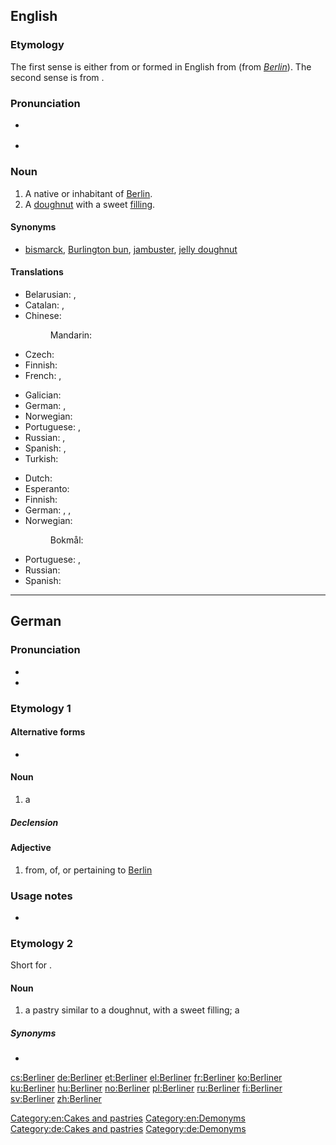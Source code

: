 ==English==

===Etymology===
The first sense is either from {{etyl|de|en}} {{term|Berliner||native or inhabitant of Berlin|lang=de}} or formed in English from {{suffix|Berlin|er|lang=en}} (from ''[[Berlin]]''). The second sense is from {{etyl|de|en}} {{term|Berliner||doughnut|lang=de}}.

===Pronunciation===
* {{a|GenAm}} {{IPA|/bɚˈlɪnɚ/|lang=en}}
* {{a|RP}} {{IPA|/bəˈlɪnə/|lang=en}}

===Noun===
{{en-noun}}

# A native or inhabitant of [[Berlin]].
# A [[doughnut]] with a sweet [[filling]].

====Synonyms====
* {{sense|filled doughnut}} [[bismarck]], [[Burlington bun]], [[jambuster]], [[jelly doughnut]]

====Translations====
{{trans-top|native or inhabitant of Berlin}}
* Belarusian: {{t|be|берлі́нец|m|sc=Cyrl}}, {{t|be|берлі́нка|f|sc=Cyrl}}
* Catalan: {{t|ca|berlinès|m}}, {{t|ca|berlinesa|f}}
* Chinese:
*: Mandarin: {{t|cmn|柏林人|tr=Bólínrén|sc=Hani}}
* Czech: {{t|cs|Berlíňan|m}}
* Finnish: {{t+|fi|berliiniläinen}}
* French: {{t+|fr|Berlinois|m}}, {{t+|fr|Berlinoise|f}}
{{trans-mid}}
* Galician: {{t|gl|berlinés|m}}
* German: {{t+|de|Berliner|m}}, {{t+|de|Berlinerin|f}}
* Norwegian: {{t+|no|berliner|m}}
* Portuguese: {{t+|pt|berlinense|m|f}}, {{t+|pt|berlinês|m}}
* Russian: {{t+|ru|берли́нец|m}}, {{t+|ru|берли́нка|f}}
* Spanish: {{t+|es|berlinés|m}}, {{t+|es|berlinesa|f}}
* Turkish: {{t|tr|Berlinli}}
{{trans-bottom}}

{{trans-top|doughnut}}
* Dutch: {{t|nl|Berlinerbol}}
* Esperanto: {{t|eo|benjeto}}
* Finnish: {{t+|fi|hillomunkki}}
* German: {{t+|de|Berliner|m}}, {{t+|de|Pfannkuchen|m}}, {{t|de|Berliner Pfannkuchen|m}}
* Norwegian:
*: Bokmål: {{t|nb|berlinerbolle|m}}
{{trans-mid}}
* Portuguese: {{t+|pt|sonho|m}}, {{t|pt|bola de berlim}}
* Russian: {{t|ru|берлинер}}
* Spanish: {{t+|es|berlinesa}}
{{trans-bottom}}

[[Category:en:Cakes and pastries]]
[[Category:en:Demonyms]]

----

==German==

===Pronunciation===
* {{IPA|[bɛʁˈliːnɐ]|lang=de}}
* {{audio|De-Berliner.ogg|Audio|lang=de}}

===Etymology 1===
{{suffix|Berlin|er|lang=de}}

====Alternative forms====
* {{l|de|berliner}} {{qualifier|adjective; dated}}

====Noun====
{{de-noun|m||Berliner|f=Berlinerin}}

# a {{l|en|Berliner}} {{gloss|native or inhabitant of Berlin}}

=====Declension=====
{{de-decl-noun-m|s}}

====Adjective====
{{head|de|adjective|invariable}}

# from, of, or pertaining to [[Berlin]]
#: {{ux|de|Besucher finden die '''Berliner''' Museen sehr interessant.|Visitors find Berlin’s museums very interesting.}}

===Usage notes===
* {{U:de:-er words}}

===Etymology 2===
Short for {{term|Berliner Pfannkuchen|lang=de}}.

====Noun====
{{de-noun|m||Berliner}}

# a pastry similar to a doughnut, with a sweet filling; a {{l|en|Berliner}}

=====Synonyms=====
* {{l|de|Pfannkuchen}}

[[Category:de:Cakes and pastries]]
[[Category:de:Demonyms]]

[[cs:Berliner]]
[[de:Berliner]]
[[et:Berliner]]
[[el:Berliner]]
[[fr:Berliner]]
[[ko:Berliner]]
[[ku:Berliner]]
[[hu:Berliner]]
[[no:Berliner]]
[[pl:Berliner]]
[[ru:Berliner]]
[[fi:Berliner]]
[[sv:Berliner]]
[[zh:Berliner]]